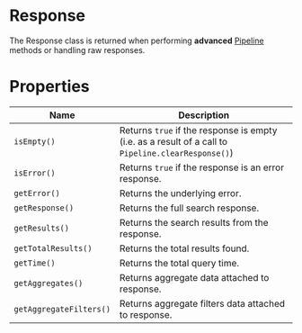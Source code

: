 
<SEO
  title="Response"
  description="The Response class is returned when performing advanced Pipeline methods or handling raw responses."
/>

# Response

The Response class is returned when performing **advanced** [Pipeline](/classes/pipeline) methods or handling raw responses.

# Properties

| Name                    | Description                                                                                        |
| ----------------------- | -------------------------------------------------------------------------------------------------- |
| `isEmpty()`             | Returns `true` if the response is empty (i.e. as a result of a call to `Pipeline.clearResponse()`) |
| `isError()`             | Returns `true` if the response is an error response.                                               |
| `getError()`            | Returns the underlying error.                                                                      |
| `getResponse()`         | Returns the full search response.                                                                  |
| `getResults()`          | Returns the search results from the response.                                                      |
| `getTotalResults()`     | Returns the total results found.                                                                   |
| `getTime()`             | Returns the total query time.                                                                      |
| `getAggregates()`       | Returns aggregate data attached to response.                                                       |
| `getAggregateFilters()` | Returns aggregate filters data attached to response.                                               |
